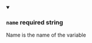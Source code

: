 
<details className="config-field" data-expandable="false" open>
<summary>

### `name` <span class="config-field-required" data-required="true">required</span> <span class="config-field-type">string</span> <span class="config-field-default"></span>

</summary>

Name is the name of the variable




</details>
